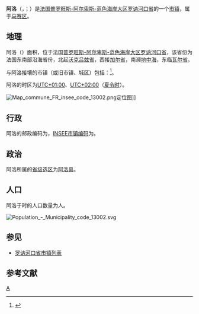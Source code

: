 
{{about|[[法國|法國]]地名|[[台灣原住民|台灣原住民]]藝人|阿洛·卡力亭·巴奇辣}}
{{NoteTA|G1=法国地名}}
{{Infobox French commune
|name                    = 阿洛
|native name             = Allauch
|arrondissement          = [[马赛区|马赛区]]
|canton                  = [[阿洛县_(法国)|阿洛县]]
}}
'''阿洛'''（{{lang-fr|Allauch}}，{{IPA-fr|alo}}；{{lang-oc|Alaug}}）是[[法国|法国]][[普罗旺斯-阿尔卑斯-蓝色海岸大区|普罗旺斯-阿尔卑斯-蓝色海岸大区]][[罗讷河口省|罗讷河口省]]的一个[[市镇_(法国)|市镇]]，属于[[马赛区|马赛区]]。

== 地理 ==
阿洛（{{wikidata|property|linked|P625}}）面积{{wikidata|properties|P2046}}，位于法国[[普罗旺斯-阿尔卑斯-蓝色海岸大区|普罗旺斯-阿尔卑斯-蓝色海岸大区]][[罗讷河口省|罗讷河口省]]，该省份为法国东南部沿海省份，北起[[沃克吕兹省|沃克吕兹省]]，西接[[加尔省|加尔省]]，南濒[[地中海|地中海]]，东临[[瓦尔省|瓦尔省]]。

与阿洛接壤的市镇（或旧市镇、城区）包括：{{Wikidata|properties|linked|P47}}<ref name="geo">{{Cite web|url=https://www.geoportail.gouv.fr/carte|title=Carte|accessdate=2020-03-22|author=Géoportail|language=fr|publisher=Géoportail|archive-date=2017-01-29|archive-url=https://web.archive.org/web/20170129154129/https://www.geoportail.gouv.fr/carte/|dead-url=no}}</ref>。

阿洛的时区为[[UTC+01:00|UTC+01:00]]、[[UTC+02:00|UTC+02:00]]（[[夏时制|夏令时]]）。

[[File:Map_commune_FR_insee_code_13002.png|thumb]]定位图]]{{Clear|left}}
== 行政 ==
阿洛的邮政编码为{{wikidata|properties|P281}}，[[法国国家统计与经济研究所|INSEE市镇编码]]为{{wikidata|properties|P374}}。

== 政治 ==
阿洛所属的[[縣_(法國)|省级选区]]为[[阿洛县_(法国)|阿洛县]]。

== 人口 ==
阿洛于{{wikidata|qualifier|P1082|P585}}时的人口数量为{{wikidata|property|raw|P1082}}人。

[[File:Population_-_Municipality_code_13002.svg|thumb]]{{Clear|left}}
== 参见 ==
* [[罗讷河口省市镇列表|罗讷河口省市镇列表]]

== 参考文献 ==
{{reflist}}

{{罗讷河口省市镇}}
{{Authority control}}
[[Category:罗讷河口省市镇|A]]